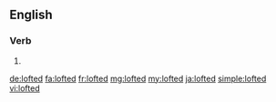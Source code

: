 ==English==

===Verb===
{{head|en}}

# {{en-past of|loft}}

[[de:lofted]]
[[fa:lofted]]
[[fr:lofted]]
[[mg:lofted]]
[[my:lofted]]
[[ja:lofted]]
[[simple:lofted]]
[[vi:lofted]]